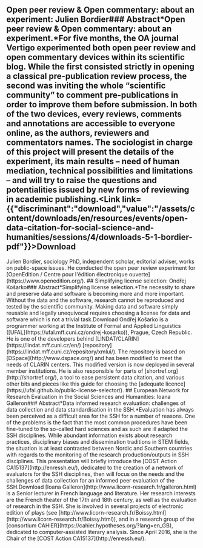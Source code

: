 ## Open peer review & Open commentary: about an experiment: Julien Bordier### Abstract*Open peer review & Open commentary: about an experiment.*For five months, the OA journal Vertigo experimented both open peer review and open commentary devices within its scientific blog. While the first consisted strictly in opening a classical pre-publication review process, the second was inviting the whole “scientific community” to comment pre-publications in order to improve them before submission. In both of the two devices, every reviews, comments and annotations are accessible to everyone online, as the authors, reviewers and commentators names. The sociologist in charge of this project will present the details of the experiment, its main results – need of human mediation, technical possibilities and limitations – and will try to raise the questions and potentialities issued by new forms of reviewing in academic publishing.<Link link={{"discriminant":"download","value":"/assets/content/downloads/en/resources/events/open-data-citation-for-social-science-and-humanities/sessions/4/downloads-5-1-bordier-pdf"}}>Download</Link><Speakers>
  <Speaker speaker="bordier-julien">
    Julien Bordier, sociology PhD, independent scholar, editorial adviser, works on public-space issues. He conducted the open peer review experiment for [OpenEdition / Centre pour l'édition électronique ouverte](https://www.openedition.org/).
  </Speaker>
</Speakers>## Simplifying license selection: Ondřej Košarko### Abstract*Simplifying license selection.*The necessity to share and preserve data and software is becoming more and more important. Without the data and the software, research cannot be reproduced and tested by the scientific community. Making data and software simply reusable and legally unequivocal requires choosing a license for data and software which is not a trivial task.<Link link={{"discriminant":"download","value":"/assets/content/downloads/en/resources/events/open-data-citation-for-social-science-and-humanities/sessions/10/downloads-5-2-kosarko-pdf"}}>Download</Link><Speakers>
  <Speaker speaker="košarko-ondřej">
    Ondřej Košarko is a programmer working at the Institute of Formal and Applied Linguistics ([UFAL](https://ufal.mff.cuni.cz/ondrej-kosarko)), Prague, Czech Republic. He is one of the developers behind [LINDAT/CLARIN](https://lindat.mff.cuni.cz/en/) [repository](https://lindat.mff.cuni.cz/repository/xmlui/). The repository is based on [DSpace](http://www.dspace.org/) and has been modified to meet the needs of CLARIN centers. This modified version is now deployed in several member institutions. He is also responsible for parts of [shortref.org](http://shortref.org/), a tool to ease persistent data citation, and various other bits and pieces like this guide for choosing the [adequate licence](https://ufal.github.io/public-license-selector/).
  </Speaker>
</Speakers>## European Network for Research Evaluation in the Social Sciences and Humanities: Ioana Galleron### Abstract*Data informed research evaluation: challenges of data collection and data standardisation in the SSH.*Evaluation has always been perceived as a difficult area for the SSH for a number of reasons. One of the problems is the fact that the most common procedures have been fine-tuned to the so-called hard sciences and as such are ill adapted the SSH disciplines. While abundant information exists about research practices, disciplinary biases and dissemination traditions in STEM fields, the situation is at least contrasted between Nordic and Southern countries with regards to the monitoring of the research production/outputs in SSH disciplines. This presentation will briefly introduce the [COST Action CA15137](http://enressh.eu/), dedicated to the creation of a network of evaluators for the SSH disciplines, then will focus on the needs and the challenges of data collection for an informed peer evaluation of the SSH.<Link link={{"discriminant":"download","value":"/assets/content/downloads/en/resources/events/open-data-citation-for-social-science-and-humanities/sessions/16/downloads-5-3-galleron-pdf"}}>Download</Link><Speakers>
  <Speaker speaker="galleron-ioana">
    [Ioana Galleron](http://www.licorn-research.fr/galleron.html) is a Senior lecturer in French language and literature. Her research interests are the French theater of the 17th and 18th century, as well as the evaluation of research in the SSH. She is involved in several projects of electronic edition of plays (see [http://www.licorn-research.fr/Boissy.html](http://www.licorn-research.fr/Boissy.html)), and in a research group of the [consortium CAHIER](https://cahier.hypotheses.org/?lang=en_GB), dedicated to computer-assisted literary analysis. Since April 2016, she is the Chair of the [COST Action CA15137](http://enressh.eu/).
  </Speaker>
</Speakers>
